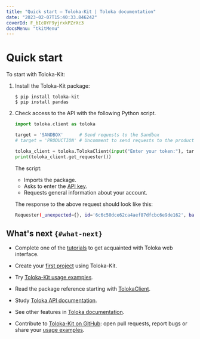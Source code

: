 ```yaml
---
title: "Quick start — Toloka-Kit | Toloka documentation"
date: "2023-02-07T15:40:33.846242"
coverId: F_bIcOYF9yjrxkPZrXc3
docsMenu: "tkitMenu"
---
```


# Quick start

To start with Toloka-Kit:

1. Install the Toloka-Kit package:

    ```shell
    $ pip install toloka-kit
    $ pip install pandas
    ```

1. Check access to the API with the following Python script.

    ```python
    import toloka.client as toloka

    target = 'SANDBOX'      # Send requests to the Sandbox
    # target = 'PRODUCTION' # Uncomment to send requests to the production version

    toloka_client = toloka.TolokaClient(input("Enter your token:"), target)
    print(toloka_client.get_requester())
    ```

    The script:

    - Imports the package.
    - Asks to enter the [API key](/docs/toloka-kit/registration#oauth-token).
    - Requests general information about your account.

    The response to the above request should look like this:

    ```bash
    Requester(_unexpected={}, id='6c6c50dce62ca4aef87dfcbc6e9de162', balance=Decimal('1.0000'), public_name={'EN': 'John Smith'}, company=None)
    ```

## What's next `{#what-next}`

- Complete one of the [tutorials](/docs/tutorials/usecases) to get acquainted with Toloka web interface.

- Create your [first project](/docs/toloka-kit/recipes/learn-basics) using Toloka-Kit.

- Try [Toloka-Kit usage examples](/docs/toloka-kit/recipes/use-cases).

- Read the package reference starting with [TolokaClient](/docs/toloka-kit/reference/toloka.client.TolokaClient).

- Study [Toloka API documentation](https://toloka.ai/docs/api/api-reference/).

- See other features in [Toloka documentation](/docs/guide/overview).

- Contribute to [Toloka-Kit on GitHub](https://github.com/Toloka/toloka-kit): open pull requests, report bugs or share your [usage examples](https://github.com/Toloka/toloka-kit/tree/main/examples#need-more-examples).
